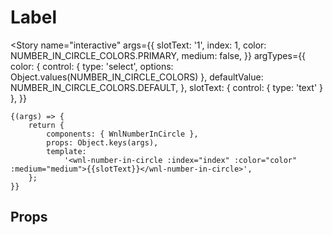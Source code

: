
<Meta title="components/NumberInCircle" component={WnlNumberInCircle} />

# Label

<Story
	name="interactive"
	args={{
		slotText: '1',
		index: 1,
		color: NUMBER_IN_CIRCLE_COLORS.PRIMARY,
		medium: false,
	}}
	argTypes={{
		color: {
			control: { type: 'select', options: Object.values(NUMBER_IN_CIRCLE_COLORS) },
			defaultValue: NUMBER_IN_CIRCLE_COLORS.DEFAULT,
		},
		slotText: { control: { type: 'text' } },
	}}
>
	{(args) => {
		return {
			components: { WnlNumberInCircle },
			props: Object.keys(args),
			template:
				'<wnl-number-in-circle :index="index" :color="color" :medium="medium">{{slotText}}</wnl-number-in-circle>',
		};
	}}
</Story>

## Props

<Props of={WnlNumberInCircle} />
